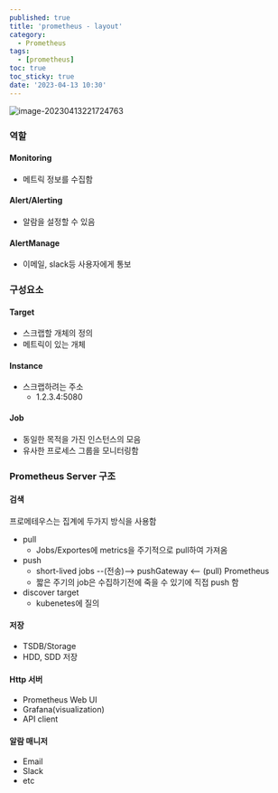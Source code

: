 ```yaml
---
published: true
title: 'prometheus - layout'
category:
  - Prometheus
tags:
  - [prometheus]
toc: true
toc_sticky: true
date: '2023-04-13 10:30'
---
```


![image-20230413221724763](../../../assets/images/posts/2023-04-13-post-prometheus-1/image-20230413221724763.png)

### 역할

#### Monitoring

- 메트릭 정보를 수집함

#### Alert/Alerting

- 알람을 설정할 수 있음

#### AlertManage

- 이메일, slack등 사용자에게 통보

### 구성요소

#### Target

- 스크랩할 개체의 정의
- 메트릭이 있는 개체

#### Instance

- 스크랩하려는 주소
  - 1.2.3.4:5080

#### Job

- 동일한 목적을 가진 인스턴스의 모음
- 유사한 프로세스 그룹을 모니터링함

### Prometheus Server 구조

#### 검색

프로메테우스는 집계에 두가지 방식을 사용함

- pull
  - Jobs/Exportes에 metrics을 주기적으로 pull하여 가져옴
- push
  - short-lived jobs --(전송)--> pushGateway <-- (pull) Prometheus
  - 짧은 주기의 job은 수집하기전에 죽을 수 있기에 직접 push 함
- discover target
  - kubenetes에 질의

#### 저장

- TSDB/Storage
- HDD, SDD 저장

#### Http 서버

- Prometheus Web UI
- Grafana(visualization)
- API client

#### 알람 매니저

- Email
- Slack
- etc
